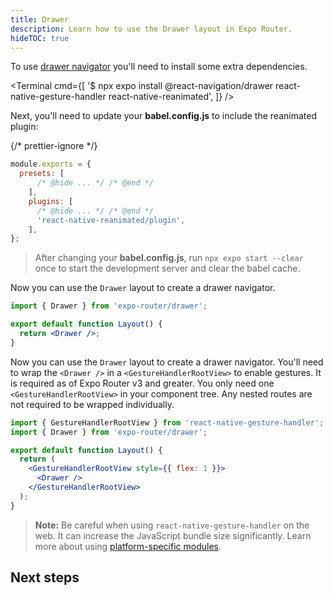 ```yaml
---
title: Drawer
description: Learn how to use the Drawer layout in Expo Router.
hideTOC: true
---
```



To use [drawer navigator](https://reactnavigation.org/docs/drawer-based-navigation) you'll need to install some extra dependencies.

<Terminal
  cmd={[
    '$ npx expo install @react-navigation/drawer react-native-gesture-handler react-native-reanimated',
  ]}
/>

Next, you'll need to update your **babel.config.js** to include the reanimated plugin:

{/* prettier-ignore */}
```js babel.config.js
module.exports = {
  presets: [
      /* @hide ... */ /* @end */
    ],
    plugins: [
      /* @hide ... */ /* @end */
      'react-native-reanimated/plugin',
    ],
};
```

> After changing your **babel.config.js**, run `npx expo start --clear` once to start the development server and clear the babel cache.

<Tabs>
<Tab label="SDK 49 and lower">

Now you can use the `Drawer` layout to create a drawer navigator.

```jsx app/_layout.js
import { Drawer } from 'expo-router/drawer';

export default function Layout() {
  return <Drawer />;
}
```

</Tab>

<Tab label="SDK 50 and greater">

Now you can use the `Drawer` layout to create a drawer navigator. You'll need to wrap the `<Drawer />` in a `<GestureHandlerRootView>` to enable gestures. It is required as of Expo Router v3 and greater. You only need one `<GestureHandlerRootView>` in your component tree. Any nested routes are not required to be wrapped individually.

```jsx app/_layout.js
import { GestureHandlerRootView } from 'react-native-gesture-handler';
import { Drawer } from 'expo-router/drawer';

export default function Layout() {
  return (
    <GestureHandlerRootView style={{ flex: 1 }}>
      <Drawer />
    </GestureHandlerRootView>
  );
}
```

> **Note:** Be careful when using `react-native-gesture-handler` on the web. It can increase the JavaScript bundle size significantly. Learn more about using [platform-specific modules](/router/advanced/platform-specific-modules/).

</Tab>

</Tabs>

## Next steps

<BoxLink
  title="Nesting navigators"
  Icon={BookOpen02Icon}
  description="Learn how to nest navigators in Expo Router."
  href="/router/advanced/nesting-navigators/"
/>
